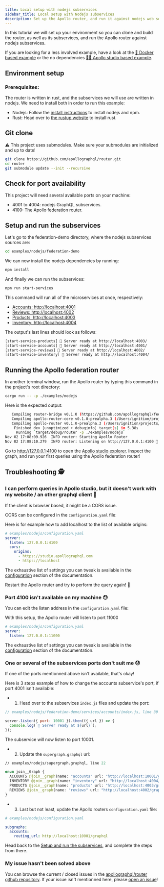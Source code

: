 ```yaml
---
title: Local setup with nodejs subservices
sidebar_title: Local setup with Nodejs subservices
description: Set up the Apollo router, and run it against nodejs web services.
---
```


In this tutorial we will set up your environment so you can clone and build the router, as well as its subservices, and run the Apollo router against nodejs subservices.

If you are looking for a less involved example, have a look at the [🐳 Docker based example](docker) or the no dependencies [🧑‍🚀 Apollo studio based example](studio).

## Environment setup

### Prerequisites:

The router is written in rust, and the subservices we will use are written in nodejs. We need to install both in order to run this example:

- Nodejs: Follow the [install instructions](https://nodejs.org/en/download/) to install nodejs and npm.
- Rust: Head over to [the rustup website](https://rustup.rs/) to install rust.

## Git clone

⚠️ This project uses submodules. Make sure your submodules are initialized and up to date!

```sh
git clone https://github.com/apollographql/router.git
cd router
git submodule update --init --recursive
```

## Check for port availability

This project will need several available ports on your machine:

- 4001 to 4004: nodejs GraphQL subservices.
- 4100: The Apollo federation router.

## Setup and run the subservices

Let's go to the federation-demo directory, where the nodejs subservices sources are:

```sh
cd examples/nodejs/federation-demo
```

We can now install the nodejs dependencies by running:

```sh
npm install
```

And finally we can run the subservices:

```sh
npm run start-services
```

This command will run all of the microservices at once, respectively:

- [Accounts: http://localhost:4001](http://localhost:4001)
- [Reviews: http://localhost:4002](http://localhost:4002)
- [Products: http://localhost:4003](http://localhost:4003)
- [Inventory: http://localhost:4004](http://localhost:4004)

The output's last lines should look as follows:

```sh
[start-service-products] 🚀 Server ready at http://localhost:4003/
[start-service-accounts] 🚀 Server ready at http://localhost:4001/
[start-service-reviews] 🚀 Server ready at http://localhost:4002/
[start-service-inventory] 🚀 Server ready at http://localhost:4004/
```

## Running the Apollo federation router

In another terminal window, run the Apollo router by typing this command in the project's root directory:

```sh
cargo run -- -p ./examples/nodejs
```

Here is the expected output:

```sh
   Compiling router-bridge v0.1.0 (https://github.com/apollographql/federation.git)
   Compiling apollo-router-core v0.1.0-prealpha.3 (/Users/ignition/projects/apollo/router/crates/apollo-router-core)
   Compiling apollo-router v0.1.0-prealpha.3 (/Users/ignition/projects/apollo/router/crates/apollo-router)
    Finished dev [unoptimized + debuginfo] target(s) in 5.38s
     Running `target/debug/router -p ./examples/nodejs`
Nov 02 17:08:09.926  INFO router: Starting Apollo Router
Nov 02 17:08:10.279  INFO router: Listening on http://127.0.0.1:4100 🚀
```

Go to http://127.0.0.1:4100 to open the [Apollo studio explorer](https://www.apollographql.com/docs/studio/explorer/). Inspect the graph, and run your first queries using the Apollo federation router!

## Troubleshooting 🕵️

### I can perform queries in Apollo studio, but it doesn't work with my website / an other graphql client 🤔

If the client is browser based, it might be a CORS issue.

CORS can be configured in the `configuration.yaml` file:

Here is for example how to add localhost to the list of available origins:

```yaml
# examples/nodejs/configuration.yaml
server:
  listen: 127.0.0.1:4100
  cors:
    origins:
      - https://studio.apollographql.com
      - https://localhost
```

The exhaustive list of settings you can tweak is available in the [configuration](../configuration) section of the documentation.

Restart the Apollo router and try to perform the query again! 🚀

### Port 4100 isn't available on my machine 😓

You can edit the listen address in the `configuration.yaml` file:

With this setup, the Apollo router will listen to port 11000

```yaml
# examples/nodejs/configuration.yaml
server:
  listen: 127.0.0.1:11000
```

The exhaustive list of settings you can tweak is available in the [configuration](../configuration) section of the documentation.

### One or several of the subservices ports don't suit me 😓

If one of the ports mentionned above isn't available, that's okay!

Here is 3 steps example of how to change the accounts subservice's port, if port 4001 isn't available:

- 1. Head over to the subservices `index.js` files and update the port:

```javascript
// examples/nodejs/federation-demo/services/accounts/index.js, line 39

server.listen({ port: 10001 }).then(({ url }) => {
  console.log(`🚀 Server ready at ${url}`);
});
```

The subservice will now listen to port 10001.

- 2. Update the `supergraph.graphql` url:

```graphql
// examples/nodejs/supergraph.graphql, line 22

enum join__Graph {
  ACCOUNTS @join__graph(name: "accounts" url: "http://localhost:10001/graphql")
  INVENTORY @join__graph(name: "inventory" url: "http://localhost:4004/graphql")
  PRODUCTS @join__graph(name: "products" url: "http://localhost:4003/graphql")
  REVIEWS @join__graph(name: "reviews" url: "http://localhost:4002/graphql")
}
```

- 3. Last but not least, update the Apollo routers `configuration.yaml` file:

```yaml
# examples/nodejs/configuration.yaml

subgraphs:
  accounts:
    routing_url: http://localhost:10001/graphql
```

Head back to the [Setup and run the subservices](#setup-and-run-the-subservices), and complete the steps from there.

### My issue hasn't been solved above

You can browse the current / closed issues in the [apollographql/router github repository](https://github.com/apollographql/router/issues). If your issue isn't mentionned here, please [open an issue](https://github.com/apollographql/router/issues/new/choose)!
